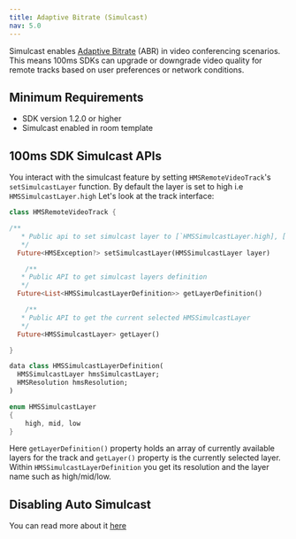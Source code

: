 ```yaml
---
title: Adaptive Bitrate (Simulcast)
nav: 5.0
---
```



Simulcast enables [Adaptive Bitrate](../foundation/adaptive-bitrate) (ABR) in video conferencing scenarios. This means 100ms SDKs can upgrade or downgrade video quality for remote tracks based on user preferences or network conditions.

## Minimum Requirements

-   SDK version 1.2.0 or higher
-   Simulcast enabled in room template

## 100ms SDK Simulcast APIs

You interact with the simulcast feature by setting `HMSRemoteVideoTrack`'s `setSimulcastLayer` function. By default the layer is set to high i.e `HMSSimulcastLayer.high` Let's look at the track interface:

```dart
class HMSRemoteVideoTrack {

/**
   * Public api to set simulcast layer to [`HMSSimulcastLayer.high], [`HMSSimulcastLayer.low], [`HMSSimulcastLayer.mid]
   */
  Future<HMSException?> setSimulcastLayer(HMSSimulcastLayer layer)

	/**
   * Public API to get simulcast layers definition
   */
  Future<List<HMSSimulcastLayerDefinition>> getLayerDefinition()

	/**
   * Public API to get the current selected HMSSimulcastLayer
   */
  Future<HMSSimulcastLayer> getLayer()

}

data class HMSSimulcastLayerDefinition(
  HMSSimulcastLayer hmsSimulcastLayer;
  HMSResolution hmsResolution;
)

enum HMSSimulcastLayer 
{ 
    high, mid, low 
}
```

Here `getLayerDefinition()` property holds an array of currently available layers for the track and `getLayer()` property is the currently selected layer. Within `HMSSimulcastLayerDefinition` you get its resolution and the layer name such as high/mid/low.

## Disabling Auto Simulcast

You can read more about it [here](../features/render-video#4.-disableAutoSimulcastLayerSelect)
